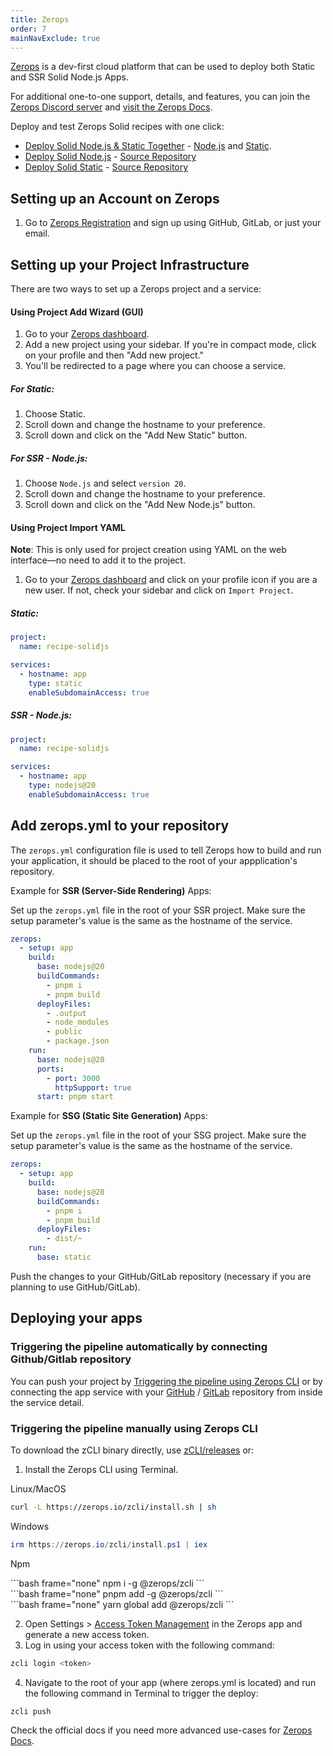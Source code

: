```yaml
---
title: Zerops
order: 7
mainNavExclude: true
---
```



[Zerops](https://zerops.io) is a dev-first cloud platform that can be used to deploy both Static and SSR Solid Node.js Apps.

For additional one-to-one support, details, and features, you can join the [Zerops Discord server](https://discord.gg/xxzmJSDKPT) and [visit the Zerops Docs](https://docs.zerops.io).

Deploy and test Zerops Solid recipes with one click:
- [Deploy Solid Node.js & Static Together](https://app.zerops.io/recipe/solidjs) - [Node.js](https://github.com/zeropsio/recipe-solidjs-nodejs) and [Static](https://github.com/zeropsio/recipe-solidjs-static).
- [Deploy Solid Node.js](https://app.zerops.io/recipe/solidjs-nodejs) - [Source Repository](https://github.com/zeropsio/recipe-solidjs-nodejs)
- [Deploy Solid Static](https://app.zerops.io/recipe/solidjs-static) - [Source Repository](https://github.com/zeropsio/recipe-solidjs-static)

## Setting up an Account on Zerops

1. Go to [Zerops Registration](https://app.zerops.io/registration) and sign up using GitHub, GitLab, or just your email.

## Setting up your Project Infrastructure

There are two ways to set up a Zerops project and a service:

#### Using Project Add Wizard (GUI)

1. Go to your [Zerops dashboard](https://app.zerops.io/dashboard/projects).
2. Add a new project using your sidebar. If you're in compact mode, click on your profile and then "Add new project."
3. You'll be redirected to a page where you can choose a service.

##### For Static:
1. Choose Static.
2. Scroll down and change the hostname to your preference.
3. Scroll down and click on the "Add New Static" button.

##### For SSR - Node.js:
1. Choose `Node.js` and select `version 20`.
2. Scroll down and change the hostname to your preference.
3. Scroll down and click on the "Add New Node.js" button.

#### Using Project Import YAML

**Note**: This is only used for project creation using YAML on the web interface—no need to add it to the project.

1. Go to your [Zerops dashboard](https://app.zerops.io/dashboard/projects) and click on your profile icon if you are a new user. If not, check your sidebar and click on `Import Project`.

##### Static:
```yaml
project:
  name: recipe-solidjs

services:
  - hostname: app
    type: static
    enableSubdomainAccess: true
```

##### SSR - Node.js:
```yaml
project:
  name: recipe-solidjs

services:
  - hostname: app
    type: nodejs@20
    enableSubdomainAccess: true
```

## Add zerops.yml to your repository
The `zerops.yml` configuration file is used to tell Zerops how to build and run your application, it should be placed to the root of your appplication's repository.

Example for **SSR (Server-Side Rendering)** Apps:

Set up the `zerops.yml` file in the root of your SSR project. Make sure the setup parameter's value is the same as the hostname of the service.

```yaml
zerops:
  - setup: app
    build:
      base: nodejs@20
      buildCommands:
        - pnpm i
        - pnpm build
      deployFiles:
        - .output
        - node_modules
        - public
        - package.json
    run:
      base: nodejs@20
      ports:
        - port: 3000
          httpSupport: true
      start: pnpm start
```

Example for **SSG (Static Site Generation)** Apps:

Set up the `zerops.yml` file in the root of your SSG project. Make sure the setup parameter's value is the same as the hostname of the service.

```yaml
zerops:
  - setup: app
    build:
      base: nodejs@20
      buildCommands:
        - pnpm i
        - pnpm build
      deployFiles:
        - dist/~
    run:
      base: static
```
Push the changes to your GitHub/GitLab repository (necessary if you are planning to use GitHub/GitLab).

## Deploying your apps

### Triggering the pipeline automatically by connecting Github/Gitlab repository
You can push your project by [Triggering the pipeline using Zerops CLI](#triggering-the-pipeline-using-githubgitlab) or by connecting the app service with your [GitHub](https://docs.zerops.io/references/github-integration/) / [GitLab](https://docs.zerops.io/references/gitlab-integration) repository from inside the service detail.



### Triggering the pipeline manually using Zerops CLI

To download the zCLI binary directly, use [zCLI/releases](https://github.com/zeropsio/zcli/releases) or:
1. Install the Zerops CLI using Terminal.

Linux/MacOS

```bash
curl -L https://zerops.io/zcli/install.sh | sh
```

Windows

```powershell
irm https://zerops.io/zcli/install.ps1 | iex
```

Npm
<TabsCodeBlocks>
<div id="npm">
```bash frame="none"
npm i -g @zerops/zcli
```
</div>
<div id="pnpm">
```bash frame="none"
pnpm add -g @zerops/zcli
```
</div>
<div id="yarn">
```bash frame="none"
yarn global add @zerops/zcli
```
</div>
</TabsCodeBlocks>

2. Open Settings > [Access Token Management](https://app.zerops.io/settings/token-management) in the Zerops app and generate a new access token.
3. Log in using your access token with the following command:
```bash
zcli login <token>
```
4. Navigate to the root of your app (where zerops.yml is located) and run the following command in Terminal to trigger the deploy:
```bash
zcli push
```

Check the official docs if you need more advanced use-cases for [Zerops Docs](http://docs.zerops.io/).
